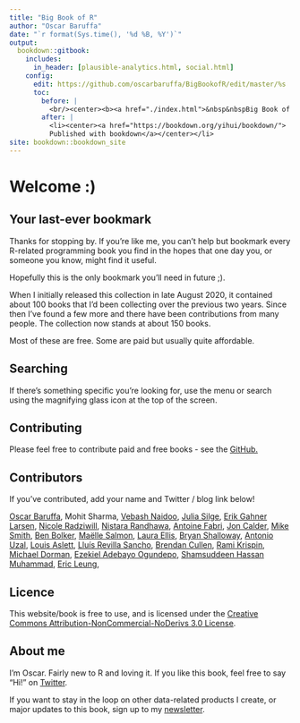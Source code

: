 ```yaml
---
title: "Big Book of R"
author: "Oscar Baruffa"
date: "`r format(Sys.time(), '%d %B, %Y')`"
output: 
  bookdown::gitbook:
    includes:
      in_header: [plausible-analytics.html, social.html]
    config:
      edit: https://github.com/oscarbaruffa/BigBookofR/edit/master/%s
      toc:
        before: |  
          <br/><center><b><a href="./index.html">&nbsp&nbspBig Book of R</a></b></center></li>
        after: |
          <li><center><a href="https://bookdown.org/yihui/bookdown/">
          Published with bookdown</a></center></li>
site: bookdown::bookdown_site
---
```





# Welcome :)

## Your last-ever bookmark
Thanks for stopping by. If you're like me, you can't help but bookmark every R-related programming book you find in the hopes that one day you, or someone you know, might find it useful.

Hopefully this is the only bookmark you'll need in future ;).

When I initially released this collection in late August 2020, it contained about 100 books that I'd been collecting over the previous two years. Since then I've found a few more and there have been contributions from many people. The collection now stands at about 150 books. 


Most of these are free. Some are paid but usually quite affordable.


## Searching

If there's something specific you're looking for, use the menu or search using the magnifying glass icon at the top of the screen.


## Contributing

Please feel free to contribute paid and free books - see the  [GitHub.](https://github.com/oscarbaruffa/BigBookofR)


## Contributors

If you've contributed, add your name and Twitter / blog link below!

[Oscar Baruffa](https://twitter.com/OscarBaruffa), Mohit Sharma, [Vebash Naidoo](https://twitter.com/Sciencificity), [Julia Silge](https://twitter.com/juliasilge), [Erik Gahner Larsen](https://twitter.com/erikgahner), [Nicole Radziwill](https://radziwill.cc), [Nistara Randhawa](https://twitter.com/nistara_r), [Antoine Fabri](https://twitter.com/antoine_fabri), [Jon Calder](https://twitter.com/jonmcalder), [Mike Smith](https://twitter.com/grimbough), [Ben Bolker](https://github.com/bbolker), [Maëlle Salmon](https://twitter.com/ma_salmon), [Laura Ellis](https://twitter.com/LittleMissData), [Bryan Shalloway](https://twitter.com/brshallo), [Antonio Uzal](https://twitter.com/antonio_uzal), [Louis Aslett](http://www.louisaslett.com/), [Lluís Revilla Sancho](https://llrs.dev), [Brendan Cullen](https://twitter.com/_bcullen), [Rami Krispin](https://twitter.com/Rami_Krispin), [Michael Dorman](https://twitter.com/MichaelDorman84), [Ezekiel Adebayo Ogundepo](https://twitter.com/gbganalyst), 
[Shamsuddeen Hassan Muhammad](https://twitter.com/Shmuhammadd), [Eric Leung](https://twitter.com/erictleung), 

## Licence

This website/book is free to use, and is licensed under the [Creative Commons Attribution-NonCommercial-NoDerivs 3.0 License](https://creativecommons.org/licenses/by-nc-nd/3.0/us/){target="blank}.


## About me

I'm Oscar. Fairly new to R and loving it. If you like this book, feel free to say "Hi!" on [Twitter](https://twitter.com/OscarBaruffa). 

If you want to stay in the loop on other data-related products I create, or major updates to this book, sign up to my [newsletter](https://oscarbaruffa.com/newsletter/).
